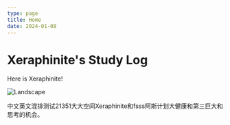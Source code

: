 ```yaml
---
type: page
title: Home
date: 2024-01-08
---
```



# Xeraphinite's Study Log

<AvatarCard 
    avatar="/fail.png"
    username="Xeraphinite"
    bio="A student who is learning computer science and mathematics."
    description="Everything to me."
/>

Here is Xeraphinite!

![Landscape](https://source.unsplash.com/eaxwP9J_V6s)

中文英文混排测试21351大大空间Xeraphinite和fsss阿斯计划大健康和第三巨大和思考的机会。
